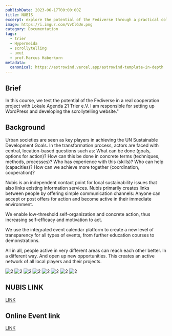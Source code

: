 ```yaml
---
publishDate: 2023-06-17T00:00:00Z
title: NUBIS
excerpt: explore the potential of the Fediverse through a practical collaboration with Lokale Agenda 21 Trier e.V. 
image: https://i.imgur.com/VvClGUn.png
category: Documentation
tags:
  - trier
  - Hypermeida 
  - scrollytelling
  - uxui
  - prof.Marcus Haberkorn
metadata:
  canonical: https://astrowind.vercel.app/astrowind-template-in-depth
---
```

## Brief
In this course, we test the potential of the Fediverse in a real cooperation project with Lokale Agenda 21 Trier e.V. I am responsible for setting up WordPress and developing the scrollytelling website."


## Background
Urban societies are seen as key players in achieving the UN Sustainable Development Goals. In the transformation process, actors are faced with central, location-based questions such as: What can be done (goals, options for action)? How can this be done in concrete terms (techniques, methods, processes)? Who has experience with this (skills)? Who can help (capacities)? How can we achieve more together (coordination, cooperation)?

Nubis is an independent contact point for local sustainability issues that also links existing information services. Nubis primarily creates links between people by offering simple communication channels: Anyone can accept or post offers for action and become active in their immediate environment.

We enable low-threshold self-organization and concrete action, thus increasing self-efficacy and motivation to act.

We use the integrated event calendar platform to create a new level of transparency for all types of events, from further education courses to demonstrations.

All in all, people active in very different areas can reach each other better. In a different way. And open up new opportunities. This creates an active network of all local players and their projects.


![2](../../assets/images/nubis/1.png)
![2](../../assets/images/nubis/2.png)
![2](../../assets/images/nubis/3.png)
![2](../../assets/images/nubis/4.png)
![2](../../assets/images/nubis/6.png)
![2](../../assets/images/nubis/7.png)
![2](../../assets/images/nubis/8.png)
![2](../../assets/images/nubis/9.png)

## NUBIS LINK
[LINK](http://nubis-trier.de/)

## Online Event link
[LINK](https://intermedia.mobilizon.de/)
